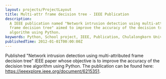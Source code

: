 ```yaml
---
layout: projects/ProjectLayout
title: Multi-attr frame decision tree - IEEE Publication
description:
  A IEEE publication named "Network intrusion detection using multi-attributed
  frame decision tree" aimed to improve the accuracy of the decision tree
  algorithm using Python.
keywords: Python, School project, IEEE, Publication, Chulalongkorn University
publishedTime: 2012-01-01T00:00:00Z
---
```


Published "Network intrusion detection using multi-attributed frame decision
tree" IEEE paper whose objective is to improve the accuracy of the decision tree
algorithm using Python. The publication can be found here:
https://ieeexplore.ieee.org/document/6215351.
